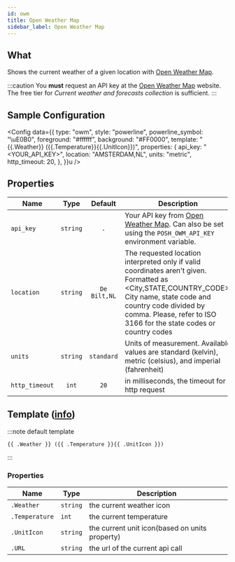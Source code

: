```yaml
---
id: owm
title: Open Weather Map
sidebar_label: Open Weather Map
---
```


## What

Shows the current weather of a given location with [Open Weather Map][owm].

:::caution
You **must** request an API key at the [Open Weather Map][owm-price] website.
The free tier for _Current weather and forecasts collection_ is sufficient.
:::

## Sample Configuration


<Config
  data={{
    type: "owm",
    style: "powerline",
    powerline_symbol: "\uE0B0",
    foreground: "#ffffff",
    background: "#FF0000",
    template: "{{.Weather}} ({{.Temperature}}{{.UnitIcon}})",
    properties: {
      api_key: "<YOUR_API_KEY>",
      location: "AMSTERDAM,NL",
      units: "metric",
      http_timeout: 20,
    },
  }}u
/>

## Properties

| Name           |   Type   |   Default    | Description                                                                                                                                                                                                                                  |
| -------------- | :------: | :----------: | -------------------------------------------------------------------------------------------------------------------------------------------------------------------------------------------------------------------------------------------- |
| `api_key`      | `string` |     `.`      | Your API key from [Open Weather Map][owm]. Can also be set using the `POSH_OWM_API_KEY` environment variable.                                                                                                                                |
| `location`     | `string` | `De Bilt,NL` | The requested location interpreted only if valid coordinates aren't given. Formatted as \<City,STATE,COUNTRY_CODE\>. City name, state code and country code divided by comma. Please, refer to ISO 3166 for the state codes or country codes |
| `units`        | `string` |  `standard`  | Units of measurement. Available values are standard (kelvin), metric (celsius), and imperial (fahrenheit)                                                                                                                                    |
| `http_timeout` |  `int`   |     `20`     | in milliseconds, the timeout for http request                                                                                                                                                                                                |

## Template ([info][templates])

:::note default template

```template
{{ .Weather }} ({{ .Temperature }}{{ .UnitIcon }})
```

:::

### Properties

| Name           | Type     | Description                                    |
| -------------- | -------- | ---------------------------------------------- |
| `.Weather`     | `string` | the current weather icon                       |
| `.Temperature` | `int`    | the current temperature                        |
| `.UnitIcon`    | `string` | the current unit icon(based on units property) |
| `.URL`         | `string` | the url of the current api call                |

[go-text-template]: https://golang.org/pkg/text/template/
[sprig]: http://masterminds.github.io/sprig/
[templates]: /docs/configuration/templates
[owm]: https://openweathermap.org
[owm-price]: https://openweathermap.org/price
